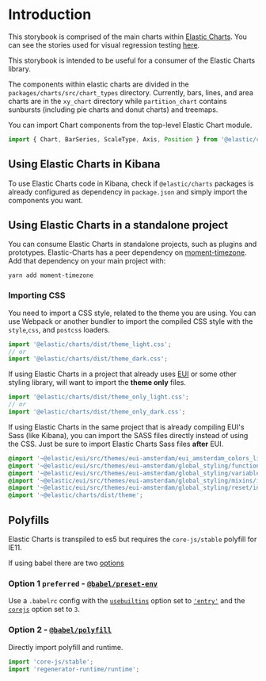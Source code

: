
<Meta title="Introduction/Intro and Consuming Elastic Charts" />

# Introduction
This storybook is comprised of the main charts within [Elastic Charts](https://github.com/elastic/elastic-charts).
You can see the stories used for visual regression testing [here](https://elastic.github.io/elastic-charts).


This storybook is intended to be useful for a consumer of the Elastic Charts library.

The components within elastic charts are divided in the `packages/charts/src/chart_types` directory. Currently, bars, lines, and area charts are in the `xy_chart` directory while `partition_chart` contains sunbursts (including pie charts and donut charts) and treemaps.

You can import Chart components from the top-level Elastic Chart module.

```js
import { Chart, BarSeries, ScaleType, Axis, Position } from '@elastic/charts';
```

## Using Elastic Charts in Kibana

To use Elastic Charts code in Kibana, check if `@elastic/charts` packages is already configured as dependency in `package.json` and simply import the components you want.

## Using Elastic Charts in a standalone project

You can consume Elastic Charts in standalone projects, such as plugins and prototypes. Elastic-Charts has a peer dependency on [moment-timezone](https://momentjs.com/timezone/). Add that dependency on your main project with:

```
yarn add moment-timezone
```

### Importing CSS

You need to import a CSS style, related to the theme you are using. You can use Webpack or another bundler to import the compiled CSS style with the `style`,`css`, and `postcss` loaders.

```js
import '@elastic/charts/dist/theme_light.css';
// or
import '@elastic/charts/dist/theme_dark.css';
```

If using Elastic Charts in a project that already uses [EUI](https://github.com/elastic/eui) or some other styling library, will want to import the **theme only** files.

```js
import '@elastic/charts/dist/theme_only_light.css';
// or
import '@elastic/charts/dist/theme_only_dark.css';
```

If using Elastic Charts in the same project that is already compiling EUI's Sass (like Kibana), you can import the SASS files directly instead of using the CSS. Just be sure to import Elastic Charts Sass files **after** EUI.

```scss
@import '~@elastic/eui/src/themes/eui-amsterdam/eui_amsterdam_colors_light';
@import '~@elastic/eui/src/themes/eui-amsterdam/global_styling/functions/index';
@import '~@elastic/eui/src/themes/eui-amsterdam/global_styling/variables/index';
@import '~@elastic/eui/src/themes/eui-amsterdam/global_styling/mixins/index';
@import '~@elastic/eui/src/themes/eui-amsterdam/global_styling/reset/index';
@import '~@elastic/charts/dist/theme';
```

## Polyfills

Elastic Charts is transpiled to es5 but requires the `core-js/stable` polyfill for IE11.

If using babel there are two [options](https://github.com/zloirock/core-js/blob/master/docs/2019-03-19-core-js-3-babel-and-a-look-into-the-future.md#babel)

### Option 1 `preferred` - [`@babel/preset-env`](https://github.com/zloirock/core-js/blob/master/docs/2019-03-19-core-js-3-babel-and-a-look-into-the-future.md#babelpreset-env)

Use a `.babelrc` config with the [`usebuiltins`](https://babeljs.io/docs/en/babel-preset-env#usebuiltins) option set to [`'entry'`](https://babeljs.io/docs/en/babel-preset-env#usebuiltins-entry) and the [`corejs`](https://babeljs.io/docs/en/babel-preset-env#corejs) option set to `3`.

### Option 2 - [`@babel/polyfill`](https://github.com/zloirock/core-js/blob/master/docs/2019-03-19-core-js-3-babel-and-a-look-into-the-future.md#babelpolyfill)

Directly import polyfill and runtime.

```js
import 'core-js/stable';
import 'regenerator-runtime/runtime';
```
